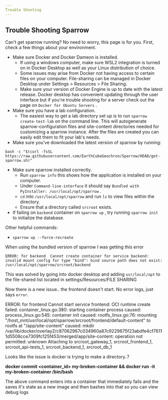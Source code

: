 ```yaml
---
Trouble Shooting
---
```



## Trouble Shooting Sparrow

Can't get sparrow running? No need to worry, this page is for you. First, check a few things about your environment.

- Make sure Docker and Docker Dameon is installed.
  - If using a windows computer, make sure WSL2 integration is turned on in Docker Desktop as well as your Linux distribution of choice.
  - Some issues may arise from Docker not having access to certain files on your computer. File-sharing can be managed in Docker Desktop under Settings &gt; Resources &gt; File Sharing.
  - Make sure your version of Docker Engine is up to date with the latest release. Docker desktop has convenient updating through the user interface but if you're trouble shooting for a server check out the page on `Docker for Ubuntu Servers` .
- Make sure you have a lab configuration.
  - The easiest way to get a lab directory set up is to run `sparrow create-test-lab` on the command line. This will autogenerate sparrow-configuration files and site-content directories needed for customizing a sparrow instance. After the files are created you can easily edit them to fit your lab's needs.
- Make sure you've downloaded the latest version of sparrow by running:

```text
bash -c "$(curl -fsSL https://raw.githubusercontent.com/EarthCubeGeochron/Sparrow/HEAD/get-sparrow.sh)"
```

- Make sure sparrow installed correctly.
  - Run `sparrow info` this shows how the application is installed on your computer.
  - Under `Command-line-interface` it should say `Bundled with PyInstaller: /usr/local/opt/sparrow` .
  - `cd` into `/usr/local/opt/sparrow` and run `ls` to view files within the directory.
  - Ensure that a directory called `srcroot` exists.
- If failing on `backend` container on `sparrow up` , try running `sparrow init` to initialize the database.

Other helpful commands:

- `sparrow up --force-recreate`

When using the bundled version of sparrow I was getting this error

```text
ERROR: for backend  Cannot create container for service backend: invalid mount config for type "bind": bind source path does not exist: /usr/local/opt/sparrow/srcroot/backend
```

This was solved by going into docker desktop and adding `usr/local/opt` to the file-shared list located in settings/Resources/FILE SHARING

Now there is a new issue.. the frontend doesn't start. No error logs, just says `error`.

ERROR: for frontend Cannot start service frontend: OCI runtime create failed: container_linux.go:380: starting container process caused: process_linux.go:545: container init caused: rootfs_linux.go:76: mounting "/host_mnt/usr/local/opt/sparrow/srcroot/frontend/default-content" to rootfs at "/app/site-content" caused: mkdir /var/lib/docker/overlay2/c87062967c034960a87c9229675f23abdfe4cf76111d5508cce7309fc125f453/merged/app/site-content: operation not permitted: unknown Attaching to srcroot_gateway_1, srcroot_frontend_1, srcroot_api-tests_1, srcroot_backend_1, srcroot_db_1

Looks like the issue is docker is trying to make a directory..?

**docker commit &lt;container_id&gt; my-broken-container && docker run -it my-broken-container /bin/bash**

The above command enters into a container that immediately fails and the saves it's state as a new image and then bashes into that so you can view debug logs

